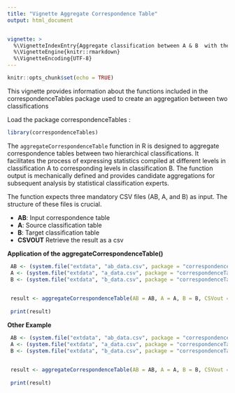 ```yaml
---
title: "Vignette Aggregate Correspondence Table"
output: html_document


vignette: >
  %\VignetteIndexEntry{Aggregate classification between A & B  with the correspondenceTables package}
  %\VignetteEngine{knitr::rmarkdown}
  %\VignetteEncoding{UTF-8}
---
```




```r
knitr::opts_chunk$set(echo = TRUE)
```

This vignette provides information about the functions included in the correspondenceTables package used to create an aggregation between two classifications

Load the package correspondenceTables : 
```r
library(correspondenceTables)
```

The `aggregateCorrespondenceTable` function in R is designed to aggregate correspondence tables between two hierarchical classifications. It facilitates the process of expressing statistics compiled at different levels in classification A to corresponding levels in  classification B. The function output is mechanically defined and provides candidate  aggregations for subsequent analysis by statistical classification experts.
 
The function expects three mandatory CSV files (AB, A, and B) as input. The structure of these files is crucial.
 
- **AB**: Input correspondence table
- **A**: Source classification table
- **B**: Target classification table
- **CSVOUT** Retrieve the result as a csv


**Application of the aggregateCorrespondenceTable()**

```r
 AB <- (system.file("extdata", "ab_data.csv", package = "correspondenceTables"))
 A <- (system.file("extdata", "a_data.csv", package = "correspondenceTables"))
 B <- (system.file("extdata", "b_data.csv", package = "correspondenceTables"))

 
 result <- aggregateCorrespondenceTable(AB = AB, A = A, B = B, CSVout = NULL)
 
 print(result)

```

**Other Example** 

```r

 AB <- (system.file("extdata", "ab_data.csv", package = "correspondenceTables"))
 A <- (system.file("extdata", "a_data.csv", package = "correspondenceTables"))
 B <- (system.file("extdata", "b_data.csv", package = "correspondenceTables"))

 
 result <- aggregateCorrespondenceTable(AB = AB, A = A, B = B, CSVout = NULL)
 
 print(result)
```

